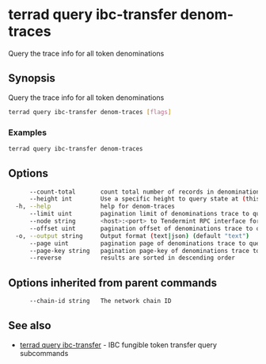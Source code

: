 # terrad query ibc-transfer denom-traces

Query the trace info for all token denominations

## Synopsis

Query the trace info for all token denominations

```sh Terrad
terrad query ibc-transfer denom-traces [flags]
```

### Examples

```sh Terrad
terrad query ibc-transfer denom-traces
```

## Options

```sh Terrad
      --count-total       count total number of records in denominations trace to query for
      --height int        Use a specific height to query state at (this can error if the node is pruning state)
  -h, --help              help for denom-traces
      --limit uint        pagination limit of denominations trace to query for (default 100)
      --node string       <host>:<port> to Tendermint RPC interface for this chain (default "tcp://localhost:26657")
      --offset uint       pagination offset of denominations trace to query for
  -o, --output string     Output format (text|json) (default "text")
      --page uint         pagination page of denominations trace to query for. This sets offset to a multiple of limit (default 1)
      --page-key string   pagination page-key of denominations trace to query for
      --reverse           results are sorted in descending order
```

## Options inherited from parent commands

```sh Terrad
      --chain-id string   The network chain ID
```

## See also

* [terrad query ibc-transfer](terrad_query_ibc-transfer.mdx)	 - IBC fungible token transfer query subcommands


